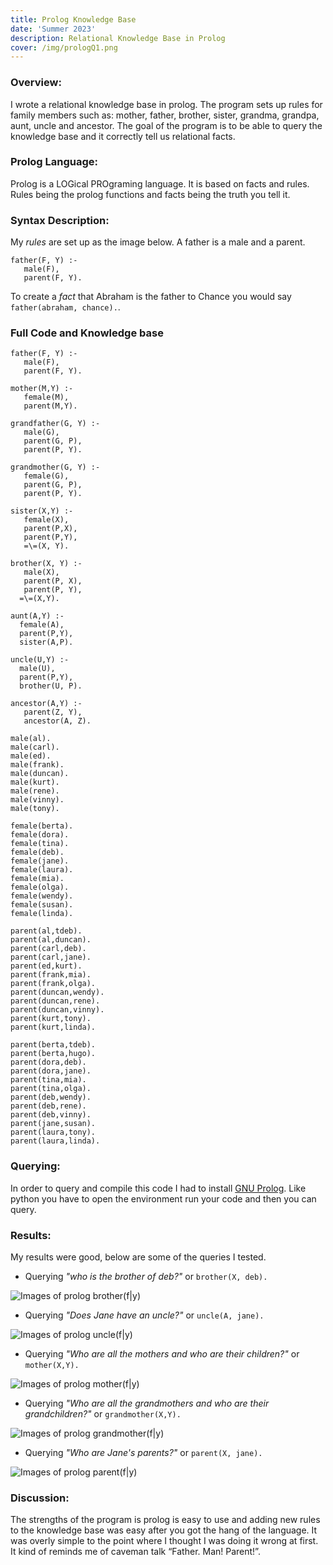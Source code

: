 ```yaml
---
title: Prolog Knowledge Base
date: 'Summer 2023'
description: Relational Knowledge Base in Prolog
cover: /img/prologQ1.png
---
```



### Overview: 

I wrote a relational knowledge base in prolog. The program sets up rules for family members 
such as:  mother, father, brother, sister, grandma, grandpa, aunt, uncle and ancestor. The 
goal of the program is to be able to query the knowledge base and it correctly tell us relational facts. 

### Prolog Language: 

Prolog is a LOGical PROgraming language. It is based on facts and rules. Rules being the 
prolog functions and facts being the truth you tell it. 

### Syntax Description: 

My *rules* are set up as the image below. A father is a male and a parent. 
```
father(F, Y) :-
   male(F),
   parent(F, Y).
```
To create a *fact* that Abraham is the father to Chance you would say
`father(abraham, chance).`. 


### Full Code and Knowledge base 
```
father(F, Y) :-
   male(F),
   parent(F, Y).

mother(M,Y) :-
   female(M),
   parent(M,Y).

grandfather(G, Y) :- 
   male(G),
   parent(G, P),
   parent(P, Y).
   
grandmother(G, Y) :-
   female(G),
   parent(G, P),
   parent(P, Y).

sister(X,Y) :-
   female(X),
   parent(P,X),
   parent(P,Y),
   =\=(X, Y).

brother(X, Y) :-
   male(X), 
   parent(P, X),
   parent(P, Y),
  =\=(X,Y).

aunt(A,Y) :-
  female(A),
  parent(P,Y),
  sister(A,P).

uncle(U,Y) :-
  male(U),
  parent(P,Y), 
  brother(U, P).

ancestor(A,Y) :- 
   parent(Z, Y),
   ancestor(A, Z).

```

```
male(al).      
male(carl).    
male(ed).      
male(frank).   
male(duncan).
male(kurt).     
male(rene).    
male(vinny).    
male(tony).

female(berta).  
female(dora).  
female(tina).  
female(deb).   
female(jane).
female(laura).  
female(mia).   
female(olga).  
female(wendy).  
female(susan).
female(linda).

parent(al,tdeb).   
parent(al,duncan).   
parent(carl,deb).   
parent(carl,jane).
parent(ed,kurt).    
parent(frank,mia).  
parent(frank,olga). 
parent(duncan,wendy).
parent(duncan,rene).  
parent(duncan,vinny).  
parent(kurt,tony).  
parent(kurt,linda).    

parent(berta,tdeb). 
parent(berta,hugo). 
parent(dora,deb).   
parent(dora,jane).
parent(tina,mia).   
parent(tina,olga).  
parent(deb,wendy).   
parent(deb,rene).
parent(deb,vinny).   
parent(jane,susan). 
parent(laura,tony). 
parent(laura,linda).
```

### Querying: 

In order to query and compile this code I had to install [GNU Prolog](http://www.gprolog.org/ "prolog compiler").
Like python you have to open the environment run your code and then you can query. 

### Results:

My results were good, below are some of the queries I tested. 

- Querying *"who is the brother of deb?"* or `brother(X, deb).`

![Images of prolog brother(f|y)](/img/prologQ2.png)

- Querying *"Does Jane have an uncle?"* or `uncle(A, jane).`

![Images of prolog uncle(f|y)](/img/prologQ3.png)

- Querying *"Who are all the mothers and who are their children?"* or `mother(X,Y).`

![Images of prolog mother(f|y)](/img/prologQ4.png)

- Querying *"Who are all the grandmothers and who are their grandchildren?"*  or `grandmother(X,Y).`

![Images of prolog grandmother(f|y)](/img/prologQ5.png)

- Querying *"Who are Jane's parents?"* or `parent(X, jane).`

![Images of prolog parent(f|y)](/img/prologQ6.png)


### Discussion: 

The strengths of the program is prolog is easy to use and adding new rules to the knowledge base 
was easy after you got the hang of the language. It was overly simple to the point where I thought 
I was doing it wrong at first. It kind of reminds me of caveman talk “Father. Man! Parent!”. 
